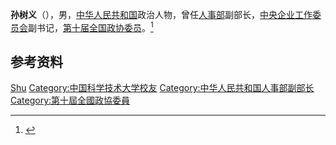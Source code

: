 '''孙树义'''（{{bd|1940年|}}），男，[[中华人民共和国|中华人民共和国]]政治人物，曾任[[中华人民共和国人事部|人事部]]副部长，[[中央企业工作委员会|中央企业工作委员会]]副书记，[[第十届全国政协委员|第十届全国政协委员]]。<ref>{{Cite web|title=原中央企业工委副书记孙树义|url=http://finance.sina.com.cn/stock/t/20100927/13158711316.shtml|accessdate=2020-12-11|work=新浪财经}}</ref>

== 参考资料 ==
{{reflist}}

{{中国人物小作品}}

{{Authority control}}
{{DEFAULTSORT:Sun孙}}
[[Category:孙姓|Shu]]
[[Category:中国科学技术大学校友|Category:中国科学技术大学校友]]
[[Category:中华人民共和国人事部副部长|Category:中华人民共和国人事部副部长]]
[[Category:第十屆全國政協委員|Category:第十屆全國政協委員]]